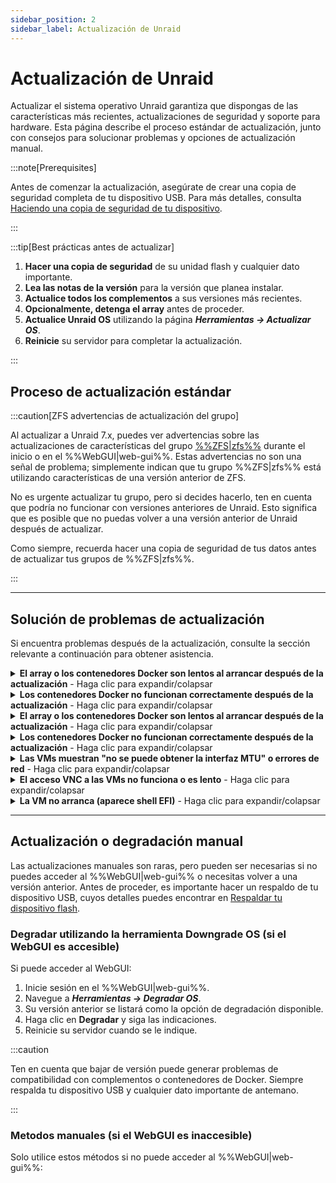 ```yaml
---
sidebar_position: 2
sidebar_label: Actualización de Unraid
---
```



# Actualización de Unraid

Actualizar el sistema operativo Unraid garantiza que dispongas de las características más recientes, actualizaciones de seguridad y soporte para hardware. Esta página describe el proceso estándar de actualización, junto con consejos para solucionar problemas y opciones de actualización manual.

:::note\[Prerequisites]

Antes de comenzar la actualización, asegúrate de crear una copia de seguridad completa de tu dispositivo USB. Para más detalles, consulta [Haciendo una copia de seguridad de tu dispositivo](../maintain-and-update/changing-the-flash-device.mdx#backing-up-your-flash-device).

:::

:::tip[Best prácticas antes de actualizar]

1. **Hacer una copia de seguridad** de su unidad flash y cualquier dato importante.
2. **Lea las notas de la versión** para la versión que planea instalar.
3. **Actualice todos los complementos** a sus versiones más recientes.
4. **Opcionalmente, detenga el array** antes de proceder.
5. **Actualice Unraid OS** utilizando la página ***Herramientas → Actualizar OS***.
6. **Reinicie** su servidor para completar la actualización.

:::

## Proceso de actualización estándar

<Tabs>
  <TabItem value="Moderno (2025)" label="Unraid 7.x y posteriores" default>
    <UpgradeModern />
  </TabItem>

  <TabItem value="Legado (6.11 a 6.12)" label="Unraid 6.11 a 6.12">
    <UpgradeLegacy611612 />
  </TabItem>
</Tabs>

:::caution[ZFS advertencias de actualización del grupo]

Al actualizar a Unraid 7.x, puedes ver advertencias sobre las actualizaciones de características del grupo [%%ZFS|zfs%%](../../advanced-configurations/optimize-storage/zfs-storage.mdx) durante el inicio o en el %%WebGUI|web-gui%%. Estas advertencias no son una señal de problema; simplemente indican que tu grupo %%ZFS|zfs%% está utilizando características de una versión anterior de ZFS.

No es urgente actualizar tu grupo, pero si decides hacerlo, ten en cuenta que podría no funcionar con versiones anteriores de Unraid. Esto significa que es posible que no puedas volver a una versión anterior de Unraid después de actualizar.

Como siempre, recuerda hacer una copia de seguridad de tus datos antes de actualizar tus grupos de %%ZFS|zfs%%.

:::

---

## Solución de problemas de actualización

Si encuentra problemas después de la actualización, consulte la sección relevante a continuación para obtener asistencia.

<details>
  <summary><strong>El array o los contenedores Docker son lentos al arrancar después de la actualización</strong> - Haga clic para expandir/colapsar</summary>

  Podría ser necesaria una migración única para los contenedores de Docker después de ciertas actualizaciones. Este proceso puede llevar tiempo, especialmente si tienes muchas imágenes. Sé paciente durante este proceso; el rendimiento debería normalizarse después del inicio inicial.
</details>

<details>
  <summary><strong>Los contenedores Docker no funcionan correctamente después de la actualización</strong> - Haga clic para expandir/colapsar</summary>

  Si encuentras errores como *"las capas del manifiesto no coinciden con la configuración de la imagen",* es posible que necesites reconstruir tu archivo de imagen de Docker. Aquí te explicamos cómo:

  1. Vaya a ***Configuración → Docker*** y detenga el servicio Docker.
  2. Marque la casilla para eliminar la imagen Docker y haga clic en el botón de eliminar.
  3. Reinicie Docker para recrear la imagen.
  4. Navegue a la pestaña **Aplicaciones**, **Aplicaciones anteriores** y marque lo que desea reinstalar y haga clic en **"Instalar xx Aplicaciones"**.
</details>

<details>
  <summary><strong>El array o los contenedores Docker son lentos al arrancar después de la actualización</strong> - Haga clic para expandir/colapsar</summary>

  Podría ser necesaria una migración única para los contenedores de Docker después de ciertas actualizaciones. Este proceso puede llevar tiempo, especialmente si tienes muchas imágenes. Sé paciente durante este proceso; el rendimiento debería normalizarse después del inicio inicial.

  1. Vaya a la pestaña **VMs** y edite cada %%VM|vm%% (asegúrese de habilitar **Vista avanzada**).
  2. Configure el puente de red en `br0` y haga clic en **Aplicar**.
  3. Navegue a ***Configuración → Administrador de VM*** (en **Vista avanzada**) y configure el puente predeterminado en `br0`.
</details>

<details>
  <summary><strong>Los contenedores Docker no funcionan correctamente después de la actualización</strong> - Haga clic para expandir/colapsar</summary>

  Si encuentras errores como *"las capas del manifiesto no coinciden con la configuración de la imagen",* es posible que necesites reconstruir tu archivo de imagen de Docker. Aquí te explicamos cómo:

  1. Edite la %%VM|vm%% desde la pestaña **VMs** (seleccione **Vista avanzada**).
  2. Establece el controlador de vídeo **%%VNC|vnc-session%%** en **QXL** (recomendado). Prueba con **Cirrus** o **vmvga** si tienes éxito limitado con QXL.
  3. Haga clic en **Aplicar** para guardar los cambios.
</details>

<details>
  <summary><strong>Las VMs muestran "no se puede obtener la interfaz MTU" o errores de red</strong> - Haga clic para expandir/colapsar</summary>

  Si tienes %%OVMF|ovmf%%-basados %%VMs|vm%% creados en versiones anteriores de Unraid, podrías encontrar un shell EFI. Puedes arrancar el %%VM|vm%% introduciendo los siguientes comandos:

  1. Escriba `fs0:`.
  2. Luego escriba `cd efi/boot`.
  3. Finalmente, escriba `bootx64.efi`.

  Si `fs0:` no funciona, puedes intentar con `fs1:`. Si continúas teniendo problemas, por favor visita los [foros de Unraid](https://forums.unraid.net/) para obtener asistencia.
</details>

<details>
  <summary><strong>El acceso VNC a las VMs no funciona o es lento</strong> - Haga clic para expandir/colapsar</summary>

  Para resolver esto, edita el %%VM|vm%% en la %%WebGUI|web-gui%% y haz clic en **Aplicar** sin realizar cambios. Esta acción actualizará el tipo de máquina a la última versión compatible.
</details>

<details>
  <summary><strong>La VM no arranca (aparece shell EFI)</strong> - Haga clic para expandir/colapsar</summary>

  Si tienes %%OVMF|ovmf%%-basados %%VMs|vm%% creados en versiones anteriores de Unraid, podrías encontrar un shell EFI. Puedes arrancar el %%VM|vm%% introduciendo los siguientes comandos:
</details>

---

## Actualización o degradación manual

Las actualizaciones manuales son raras, pero pueden ser necesarias si no puedes acceder al %%WebGUI|web-gui%% o necesitas volver a una versión anterior. Antes de proceder, es importante hacer un respaldo de tu dispositivo USB, cuyos detalles puedes encontrar en [Respaldar tu dispositivo flash](../maintain-and-update/changing-the-flash-device.mdx#backing-up-your-flash-device).

### Degradar utilizando la herramienta Downgrade OS (si el WebGUI es accesible)

Si puede acceder al WebGUI:

1. Inicie sesión en el %%WebGUI|web-gui%%.
2. Navegue a ***Herramientas → Degradar OS***.
3. Su versión anterior se listará como la opción de degradación disponible.
4. Haga clic en **Degradar** y siga las indicaciones.
5. Reinicie su servidor cuando se le indique.

:::caution

Ten en cuenta que bajar de versión puede generar problemas de compatibilidad con complementos o contenedores de Docker. Siempre respalda tu dispositivo USB y cualquier dato importante de antemano.

:::

### Metodos manuales (si el WebGUI es inaccesible)

Solo utilice estos métodos si no puede acceder al %%WebGUI|web-gui%%:

<Tabs>
  <TabItem value="Método más simple" label="Método más simple">
    <ManualDowngradeSimplest />
  </TabItem>

  <TabItem value="Método de línea de comandos" label="Método de línea de comandos">
    <ManualDowngradeCommandLine />
  </TabItem>
</Tabs>
